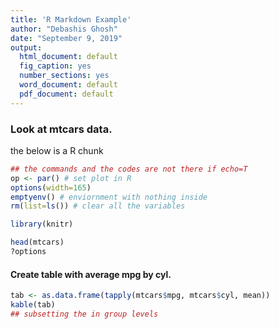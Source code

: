 ---
title: 'R Markdown Example'
author: "Debashis Ghosh"
date: "September 9, 2019"
output:
  html_document: default
  fig_caption: yes
  number_sections: yes
  word_document: default
  pdf_document: default
---
### Look at mtcars data. 
the below is a R chunk
```{r echo=F, message=TRUE, warning=FALSE}
## the commands and the codes are not there if echo=T
op <- par() # set plot in R
options(width=165)
emptyenv() # enviornment with nothing inside
rm(list=ls()) # clear all the variables

library(knitr)

head(mtcars)
?options
```
#### Create table with average mpg by cyl.
```{r, echo=F, message=F, warning=FALSE}

tab <- as.data.frame(tapply(mtcars$mpg, mtcars$cyl, mean))
kable(tab)
## subsetting the in group levels
```
